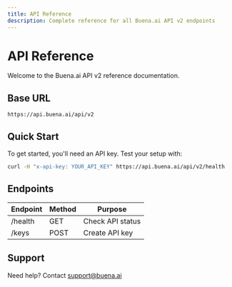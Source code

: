 ```yaml
---
title: API Reference
description: Complete reference for all Buena.ai API v2 endpoints
---
```


# API Reference

Welcome to the Buena.ai API v2 reference documentation.

## Base URL

```
https://api.buena.ai/api/v2
```

## Quick Start

To get started, you'll need an API key. Test your setup with:

```bash
curl -H "x-api-key: YOUR_API_KEY" https://api.buena.ai/api/v2/health
```

## Endpoints

| Endpoint | Method | Purpose          |
| -------- | ------ | ---------------- |
| /health  | GET    | Check API status |
| /keys    | POST   | Create API key   |

## Support

Need help? Contact [support@buena.ai](mailto:support@buena.ai)